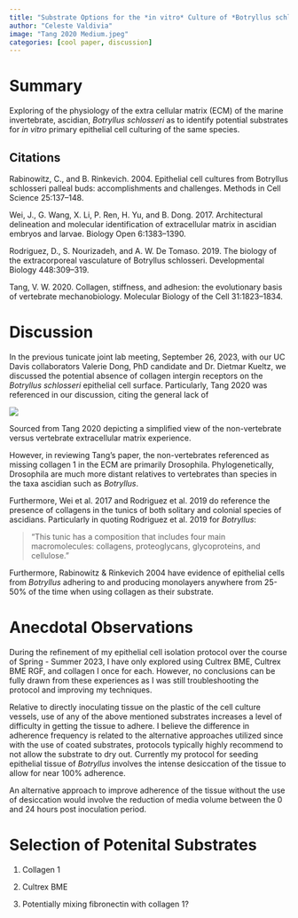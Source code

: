 ```yaml
---
title: "Substrate Options for the *in vitro* Culture of *Botryllus schlosseri* Epithelial Cells"
author: "Celeste Valdivia"
image: "Tang 2020 Medium.jpeg"
categories: [cool paper, discussion]
---
```


# Summary
Exploring of the physiology of the extra cellular matrix (ECM) of the marine invertebrate, ascidian, *Botryllus schlosseri* as to identify potential substrates for *in vitro* primary epithelial cell culturing of the same species.


::: callout-note
## Citations
Rabinowitz, C., and B. Rinkevich. 2004. Epithelial cell cultures from Botryllus schlosseri palleal buds: accomplishments and challenges. Methods in Cell Science 25:137–148.

Wei, J., G. Wang, X. Li, P. Ren, H. Yu, and B. Dong. 2017. Architectural delineation and molecular identification of extracellular matrix in ascidian embryos and larvae. Biology Open 6:1383–1390.

Rodriguez, D., S. Nourizadeh, and A. W. De Tomaso. 2019. The biology of the extracorporeal vasculature of Botryllus schlosseri. Developmental Biology 448:309–319.


Tang, V. W. 2020. Collagen, stiffness, and adhesion: the evolutionary basis of vertebrate mechanobiology. Molecular Biology of the Cell 31:1823–1834.
:::

# Discussion
In the previous tunicate joint lab meeting, September 26, 2023, with our UC Davis collaborators Valerie Dong, PhD candidate and Dr. Dietmar Kueltz, we discussed the potential absence of collagen intergin receptors on the *Botryllus schlosseri* epithelial cell surface. Particularly, Tang 2020 was referenced in our discussion, citing the general lack of 

::: {#fig-Tang-2020 layout-ncol="1"}
![](Tang_2020_2.jpeg)

Sourced from Tang 2020 depicting a simplified view of the non-vertebrate versus vertebrate extracellular matrix experience.
:::

However, in reviewing Tang's paper, the non-vertebrates referenced as missing collagen 1 in the ECM are primarily Drosophila. Phylogenetically, Drosophila are much more distant relatives to vertebrates than species in the taxa ascidian such as *Botryllus*.

Furthermore, Wei et al. 2017 and Rodriguez et al. 2019 do reference the presence of collagens in the tunics of both solitary and colonial species of ascidians. Particularly in quoting Rodriguez et al. 2019 for *Botryllus*:

>"This tunic has a composition that includes four main macromolecules: collagens, proteoglycans, glycoproteins, and cellulose."

Furthermore, Rabinowitz & Rinkevich 2004 have evidence of epithelial cells from *Botryllus* adhering to and producing monolayers anywhere from 25-50% of the time when using collagen as their substrate.

# Anecdotal Observations

During the refinement of my epithelial cell isolation protocol over the course of Spring - Summer 2023, I have only explored using Cultrex BME, Cultrex BME RGF, and collagen I once for each. However, no conclusions can be fully drawn from these experiences as I was still troubleshooting the protocol and improving my techniques. 

Relative to directly inoculating tissue on the plastic of the cell culture vessels, use of any of the above mentioned substrates increases a level of difficulty in getting the tissue to adhere. I believe the difference in adherence frequency is related to the alternative approaches utilized since with the use of coated substrates, protocols typically highly recommend to not allow the substrate to dry out. Currently my protocol for seeding epithelial tissue of *Botryllus* involves the intense desiccation of the tissue to allow for near 100% adherence. 

An alternative approach to improve adherence of the tissue without the use of desiccation would involve the reduction of media volume between the 0 and 24 hours post inoculation period. 


# Selection of Potenital Substrates

1. Collagen 1

2. Cultrex BME

3. Potentially mixing fibronectin with collagen 1?

